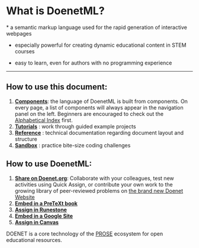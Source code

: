 
# What is DoenetML?

<Callout type="info">
* a semantic markup language used for the rapid generation of interactive webpages

* especially powerful for creating dynamic educational content in STEM courses

* easy to learn, even for authors with no programming experience
</Callout>

---


## How to use this document:
1. [**Components**](Components/componentIndex.mdx): the language of DoenetML is built from components. 
    On every page, a list of components will always appear in the navigation panel on the left.
    Beginners are encouraged to check out the [Alphabetical Index](Components/componentIndex.mdx) first.
2. [**Tutorials**](tutorials/introdTutorial/iT1-1-writing-mathematics.mdx) : work through guided example projects
3. [**Reference**](reference/essentialConcepts.mdx) : technical documentation regarding document layout and structure
4. [**Sandbox**](sandbox/sandbox0.mdx) : practice bite-size coding challenges 


## How to use DoenetML:
1. [**Share on Doenet.org**](tutorials/shareOnDoenet.mdx): Collaborate with your colleagues, test new activities using Quick Assign, or contribute
    your own work to the growing library of peer-reviewed problems on [the brand new Doenet Website](https://alpha.doenet.org/)
2. [**Embed in a PreTeXt book**](tutorials/embedInPretext.mdx)
3. [**Assign in Runestone**](tutorials/runestone.mdx)
3. [**Embed in a Google Site**](tutorials/googleSite.mdx)
3. [**Assign in Canvas**](tutorials/canvas.mdx)

 DOENET is a core technology of the [PROSE](https://prose.runestone.academy/) ecosystem for open educational resources.
